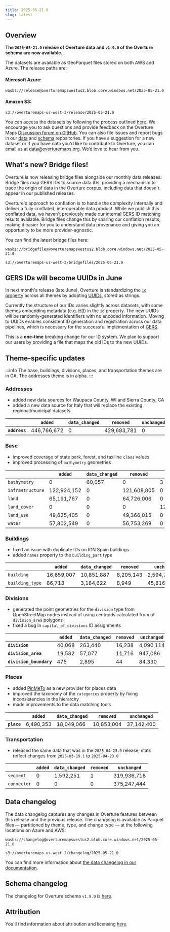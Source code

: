 ```yaml
---
title: 2025-05-21.0
slug: latest
---
```


## Overview

**The `2025-05-21.0` release of Overture data and `v1.9.0` of the Overture schema are now available.** 

The datasets are available as GeoParquet files stored on both AWS and Azure. The release paths are:

#### Microsoft Azure:
```
wasbs://release@overturemapswestus2.blob.core.windows.net/2025-05-21.0
```

#### Amazon S3:
```
s3://overturemaps-us-west-2/release/2025-05-21.0
```

You can access the datasets by following the process outlined [here](/getting-data). We encourage you to ask questions and provide feedback on the Overture Maps [Discussion forum on GitHub](https://github.com/orgs/OvertureMaps/discussions). You can also file issues and report bugs in our [data](https://github.com/OvertureMaps/data/issues) and [schema](https://github.com/OvertureMaps/schema/issues) repositories. If you have a suggestion for a new dataset or if you have data you'd like to contribute to Overture, you can email us at data@overturemaps.org. We’d love to hear from you.

## What's new? Bridge files!

Overture is now releasing bridge files alongside our monthly data releases. Bridge files map GERS IDs to source data IDs, providing a mechanism to trace the origin of data in the Overture corpus, including data that doesn't appear in our published releases.

Overture's approach to conflation is to handle the complexity internally and deliver a fully conflated, interoperable data product. While we publish this conflated data, we haven't previously made our internal GERS ID matching results available. Bridge files change this by sharing our conflation results, making it easier for you to understand data provenance and giving you an opportunity to be more provider-agnostic.

You can find the latest bridge files here:

```
wasbs://bridgefiles@overturemapswestus2.blob.core.windows.net/2025-05-21.0
```
```
s3://overturemaps-us-west-2/bridgefiles/2025-05-21.0
```

## GERS IDs will become UUIDs in June

In next month's release (late June), Overture is standardizing the [`id` property](/schema/#top-level-properties) across all themes by adopting [UUIDs](https://www.rfc-editor.org/rfc/rfc9562.html), stored as strings. 

Currently the structure of our IDs varies slightly across datasets, with some themes embedding metadata (e.g. [H3](https://h3geo.org/)) in the `id` property. The new UUIDs will be randomly-generated identifiers with no encoded information. Moving to UUIDs enables consistent ID generation and registration across our data pipelines, which is necessary for the successful implementation of [GERS](/gers). 

This is a **one-time** breaking change for our ID system. We plan to support our users by providing a file that maps the old IDs to the new UUIDs.


## Theme-specific updates

:::info
The base, buildings, divisions, places, and transportation themes are in GA. The addresses theme is in alpha. 
:::

### Addresses

- added new data sources for Waupaca County, WI and Sierra County, CA
- added a new data source for Italy that will replace the existing regional/municipal datasets

 <table>
    <thead>
            <tr>
                <th></th>
                <th><code>added</code></th>
                <th><code>data_changed</code></th>
                <th><code>removed</code></th>
                <th><code>unchanged</code></th>
            </tr>
    </thead>
    <tbody>
        <tr>
            <td><b><code>address</code></b></td>
            <td>446,766,672</td>
            <td>0</td>
            <td>429,683,781</td>
            <td>0</td>
        </tr>
    </tbody>
</table>

### Base

- improved coverage of state park, forest, and taxiline `class` values
- improved processing of `bathymetry` geometries

 <table>
    <thead>
            <tr>
                <th></th>
                <th><code>added</code></th>
                <th><code>data_changed</code></th>
                <th><code>removed</code></th>
                <th><code>unchanged</code></th>
            </tr>
    </thead>
    <tbody>
        <tr>
            <td><code>bathymetry</code></td>
            <td>0</td>
            <td>60,057</td>
            <td>0</td>
            <td>3</td>
        </tr>
        <tr>
             <td><code>infrastructure</code></td>
            <td>122,924,152</td>
            <td>0</td>
            <td>121,608,805</td>
            <td>0</td>
        </tr>
         <tr>
             <td><code>land</code></td>
            <td>65,191,767</td>
            <td>0</td>
            <td>64,726,006</td>
            <td>0</td>
        </tr>
         <tr>
             <td><code>land_cover</code></td>
            <td>0</td>
            <td>0</td>
            <td>0</td>
            <td>123,302,114</td>
        </tr>
         <tr>
             <td><code>land_use</code></td>
            <td>49,625,405</td>
            <td>0</td>
            <td>49,366,015</td>
            <td>0</td>
        </tr>
         <tr>
             <td><code>water</code></td>
            <td>57,802,549</td>
            <td>0</td>
            <td>56,753,269</td>
            <td>0</td>
        </tr>
    </tbody>
</table>

### Buildings

- fixed an issue with duplicate IDs on IGN Spain buildings
- added `names` property to the `building_part` type

 <table>
    <thead>
            <tr>
                <th></th>
                <th><code>added</code></th>
                <th><code>data_changed</code></th>
                <th><code>removed</code></th>
                <th><code>unchanged</code></th>
            </tr>
    </thead>
    <tbody>
        <tr>
            <td><code>building</code></td>
            <td>16,659,007</td>
            <td>10,851,887</td>
            <td>8,205,143</td>
            <td>2,594,721,648</td>
        </tr>
        <tr>
             <td><code>building_type</code></td>
            <td>86,713</td>
            <td>3,184,622</td>
            <td>8,949</td>
            <td>45,816</td>
        </tr>
    </tbody>
</table>


### Divisions

- generated the point geometries for the `division` type from OpenStreetMap nodes instead of using centroids calculated from of `division_area` polygons 
- fixed a bug in `capital_of_divisions` ID assignments

 <table>
    <thead>
           <tr>
                <th></th>
                <th><code>added</code></th>
                <th><code>data_changed</code></th>
                <th><code>removed</code></th>
                <th><code>unchanged</code></th>
            </tr>
    </thead>
    <tbody>
        <tr>
            <td><b><code>division</code></b></td>
            <td>40,068</td>
            <td>263,440</td>
            <td>16,238</td>
            <td>4,090,114</td>
        </tr>
        <tr>
             <td><b><code>division_area</code></b></td>
            <td>19,582</td>
            <td>57,077</td>
            <td>11,716</td>
            <td>947,086</td>
        </tr>
         <tr>
             <td><b><code>division_boundary</code></b></td>
            <td>475</td>
            <td>2,895</td>
            <td>44</td>
            <td>84,330</td>
        </tr>
    </tbody>
</table>

### Places

- added [PinMeTo](/attribution/#places) as a new provider for places data
- improved the taxonomy of the `categories` property by fixing inconsistencies in the hierarchy
- made improvements to the data matching tools

 <table>
    <thead>
            <tr>
                <th></th>
                <th><code>added</code></th>
                <th><code>data_changed</code></th>
                <th><code>removed</code></th>
                <th><code>unchanged</code></th>
            </tr>
    </thead>
    <tbody>
        <tr>
            <td><b><code>place</code></b></td>
            <td>6,490,353</td>
            <td>18,049,066</td>
            <td>10,853,004</td>
            <td>37,142,400</td>
        </tr>
    </tbody>
</table>

### Transportation

- released the same data that was in the `2025-04-23.0` release; stats reflect changes from `2025-03-19.1` to `2025-04-23.0` 

 <table>
    <thead>
            <tr>
                <th></th>
                <th><code>added</code></th>
                <th><code>data_changed</code></th>
                <th><code>removed</code></th>
                <th><code>unchanged</code></th>
            </tr>
    </thead>
    <tbody>
        <tr>
            <td><code>segment</code></td>
            <td>0</td>
            <td>1,592,251</td>
            <td>1</td>
            <td>319,936,718</td>
        </tr>
        <tr>
             <td><code>connector</code></td>
            <td>0</td>
            <td>0</td>
            <td>0</td>
            <td>375,247,444</td>
        </tr>
    </tbody>
</table>


## Data changelog

The data changelog captures any changes in Overture features between this release and the previous release. The changelog is available as Parquet files &mdash; partitioned by theme, type, and change type &mdash; at the following locations on Azure and AWS:

```
wasbs://changelog@overturemapswestus2.blob.core.windows.net/2025-05-21.0
```
```
s3://overturemaps-us-west-2/changelog/2025-05-21.0
```

You can find more information about [the data changelog in our documentation](https://docs.overturemaps.org/gers/changelog/).

## Schema changelog

The changelog for Overture schema `v1.9.0` is [here](https://github.com/OvertureMaps/schema/releases/tag/v1.9.0). 

## Attribution  

You'll find information about attribution and licensing [here](/attribution).
